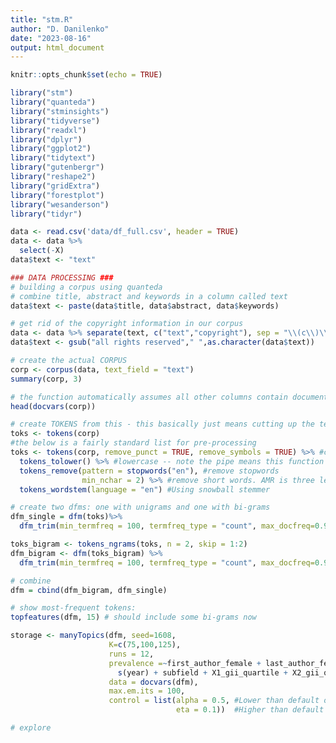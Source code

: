 ```yaml
---
title: "stm.R"
author: "D. Danilenko"
date: "2023-08-16"
output: html_document
---
```


```r
knitr::opts_chunk$set(echo = TRUE)
```

```r
library("stm")
library("quanteda")
library("stminsights")
library("tidyverse")
library("readxl")
library("dplyr")
library("ggplot2")
library("tidytext")
library("gutenbergr")
library("reshape2")
library("gridExtra")
library("forestplot")
library("wesanderson")
library("tidyr")
```

```r
data <- read.csv('data/df_full.csv', header = TRUE) 
data <- data %>%
  select(-X)
data$text <- "text"
```

```r
### DATA PROCESSING ###
# building a corpus using quanteda
# combine title, abstract and keywords in a column called text
data$text <- paste(data$title, data$abstract, data$keywords)

# get rid of the copyright information in our corpus
data <- data %>% separate(text, c("text","copyright"), sep = "\\(c\\)\\s*\\d+", extra="merge", remove = TRUE) #removes (c) followed by numbers - this covers most copyright messages
data$text <- gsub("all rights reserved"," ",as.character(data$text))

# create the actual CORPUS 
corp <- corpus(data, text_field = "text")
summary(corp, 3)

# the function automatically assumes all other columns contain document variables
head(docvars(corp)) 

# create TOKENS from this - this basically just means cutting up the text into individual words
toks <- tokens(corp)
#the below is a fairly standard list for pre-processing
toks <- tokens(corp, remove_punct = TRUE, remove_symbols = TRUE) %>% #create tokens w/o punctuation or symbols
  tokens_tolower() %>% #lowercase -- note the pipe means this function doesn't need any input
  tokens_remove(pattern = stopwords("en"), #remove stopwords
                min_nchar = 2) %>% #remove short words. AMR is three letters, so best keep it to 2
  tokens_wordstem(language = "en") #Using snowball stemmer

# create two dfms: one with unigrams and one with bi-grams
dfm_single = dfm(toks)%>%
  dfm_trim(min_termfreq = 100, termfreq_type = "count", max_docfreq=0.95, docfreq_type = "prop")

toks_bigram <- tokens_ngrams(toks, n = 2, skip = 1:2)
dfm_bigram <- dfm(toks_bigram) %>%
  dfm_trim(min_termfreq = 100, termfreq_type = "count", max_docfreq=0.95, docfreq_type = "prop")

# combine
dfm = cbind(dfm_bigram, dfm_single)

# show most-frequent tokens:
topfeatures(dfm, 15) # should include some bi-grams now
```

```r
storage <- manyTopics(dfm, seed=1608,
                      K=c(75,100,125),
                      runs = 12,
                      prevalence =~first_author_female + last_author_female + majority_female_binary + 
                        s(year) + subfield + X1_gii_quartile + X2_gii_quartile + impact,
                      data = docvars(dfm),
                      max.em.its = 100,
                      control = list(alpha = 0.5, #Lower than default of 50/k to allow documents to have more topics -> makes small topics more likely to show up
                                     eta = 0.1))  #Higher than default of 0.01 to create topics composed of more words -> more clarity for complex topics

# explore 
```





